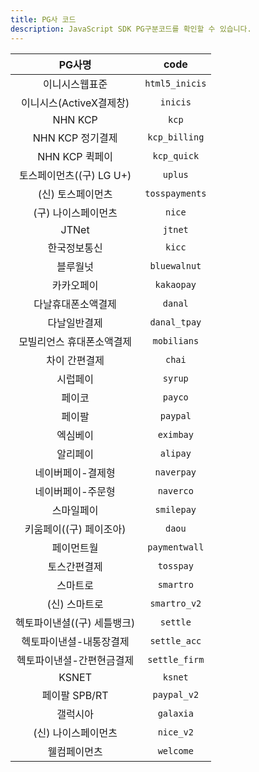```yaml
---
title: PG사 코드
description: JavaScript SDK PG구분코드를 확인할 수 있습니다.
---
```


|           PG사명            |      code      |
| :-------------------------: | :------------: |
|       이니시스웹표준        | `html5_inicis` |
|   이니시스(ActiveX결제창)   |    `inicis`    |
|           NHN KCP           |     `kcp`      |
|      NHN KCP 정기결제       | `kcp_billing`  |
|       NHN KCP 퀵페이        |  `kcp_quick`   |
|  토스페이먼츠((구) LG U+)   |    `uplus`     |
|      (신) 토스페이먼츠      | `tosspayments` |
|     (구) 나이스페이먼츠     |     `nice`     |
|            JTNet            |    `jtnet`     |
|        한국정보통신         |     `kicc`     |
|          블루월넛           |  `bluewalnut`  |
|         카카오페이          |   `kakaopay`   |
|     다날휴대폰소액결제      |    `danal`     |
|        다날일반결제         |  `danal_tpay`  |
|  모빌리언스 휴대폰소액결제  |  `mobilians`   |
|        차이 간편결제        |     `chai`     |
|          시럽페이           |    `syrup`     |
|           페이코            |    `payco`     |
|           페이팔            |    `paypal`    |
|          엑심베이           |   `eximbay`    |
|          알리페이           |    `alipay`    |
|      네이버페이-결제형      |   `naverpay`   |
|      네이버페이-주문형      |   `naverco`    |
|         스마일페이          |   `smilepay`   |
|   키움페이((구) 페이조아)   |     `daou`     |
|         페이먼트월          | `paymentwall`  |
|        토스간편결제         |   `tosspay`    |
|          스마트로           |   `smartro`    |
|        (신) 스마트로        |  `smartro_v2`  |
| 헥토파이낸셜((구) 세틀뱅크) |    `settle`    |
|   헥토파이낸셜-내통장결제   |  `settle_acc`  |
|  헥토파이낸셜-간편현금결제  | `settle_firm`  |
|            KSNET            |    `ksnet`     |
|        페이팔 SPB/RT        |  `paypal_v2`   |
|          갤럭시아           |   `galaxia`    |
|     (신) 나이스페이먼츠     |   `nice_v2`    |
|        웰컴페이먼츠         |   `welcome`    |
